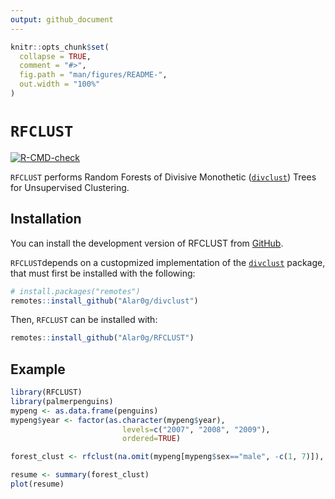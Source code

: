 ```yaml
---
output: github_document
---
```


<!-- README.md is generated from README.Rmd. Please edit that file -->

```r
knitr::opts_chunk$set(
  collapse = TRUE,
  comment = "#>",
  fig.path = "man/figures/README-",
  out.width = "100%"
)
```

# `RFCLUST`

<!-- badges: start -->
[![R-CMD-check](https://github.com/Alar0g/RFCLUST/actions/workflows/R-CMD-check.yaml/badge.svg)](https://github.com/Alar0g/RFCLUST/actions/workflows/R-CMD-check.yaml)
<!-- badges: end -->

`RFCLUST` performs Random Forests of Divisive Monothetic ([`divclust`](https://github.com/chavent/divclust)) Trees for Unsupervised Clustering.

## Installation

You can install the development version of RFCLUST from [GitHub](https://github.com/). 

`RFCLUST`depends on a custopmized implementation of the [`divclust`](https://github.com/chavent/divclust) package, that must first be installed with the following:

```r
# install.packages("remotes")
remotes::install_github("Alar0g/divclust")
```

Then, `RFCLUST` can be installed with:
```r
remotes::install_github("Alar0g/RFCLUST")
```

## Example

```r
library(RFCLUST)
library(palmerpenguins)
mypeng <- as.data.frame(penguins)
mypeng$year <- factor(as.character(mypeng$year),
                         levels=c("2007", "2008", "2009"),
                         ordered=TRUE)

forest_clust <- rfclust(na.omit(mypeng[mypeng$sex=="male", -c(1, 7)]), ntrees = 50, ncores = 1)

resume <- summary(forest_clust)
plot(resume)
```



